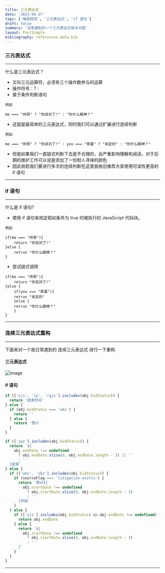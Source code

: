 ```yaml
---
title: 三元表达式
date: '2023-04-27'
tags: ['编程规范', '三元表达式', 'if 语句']
draft: false
summary: '日常遇到的一个三元表达式相关问题'
layout: PostSimple
bibliography: references-data.bib
---
```


### 三元表达式

---

什么是三元表达式？

- 又叫三元运算符，必须有三个操作数参与的运算
- 操作符号：? :
- 属于条件判断语句

```
例如

me === "帅哥" ? "你说对了!" : "你什么眼神？"
```

- 这就是最简单的三元表达式，同时我们可以通过扩展进行连续判断

```
例如

me === "帅哥" ? "你说对了!" : you === "笨蛋" ? "肯定的" : "你什么眼神？"
```

- 但是如果我们一直链式判断下去是不合理的，会严重影响理解和阅读，对于后期的维护工作可以说是添加了一份耐人寻味的颜色
- 因此倘若我们要进行多次的连续判断在这里我依旧推荐大家使用可读性更高的 if 语句

---

### if 语句

---

什么是 if 语句?

- 使用 if 语句来规定假如条件为 true 时被执行的 JavaScript 代码块。

```
例如

if(me === "帅哥"){
    return "你说对了!"
}else {
    retrun "你什么眼神？"
}
```

- 尝试链式调用

```
if(me === "帅哥"){
    return "你说对了!"
}else {
    if(you === "笨蛋"){
    retrun "肯定的"
    }else {
    retrun "你什么眼神？"
    }
}
```

---

### 连续三元表达式重构

---

下面来对一个我日常遇到的 连续三元表达式 进行一下重构

#### 三元表达式

![image](/static/images/ternary-expression.png)

#### if 语句

```js
if (['yjs', 'lp', 'rgjs'].includes(obj.bidStatus)) {
  return '结束时间'
} else {
  if (obj.bidStatus === 'wks') {
    return ''
  } else {
    return '预计'
  }
}

if (['jpz'].includes(obj.bidStatus)) {
  return `${
    obj.endDate !== undefined
      ? obj.endDate.slice(0, obj.endDate.length - 3) || ''
      : ''
  }结束`
} else {
  if (['wks', 'zbz'].includes(obj.bidStatus)) {
    if (sourceFlag === 'litigation-asstts') {
      return `预计${
        obj.startDate !== undefined
          ? obj.startDate.slice(0, obj.endDate.length - 3)
          : ''
      }开始`
    }
  } else {
    if (['yjs'].includes(obj.bidStatus) && obj.endDate !== undefined) {
      return obj.endDate
    } else {
      return `${
        obj.startDate !== undefined
          ? obj.startDate.slice(0, obj.endDate.length - 3)
          : ''
      }`
    }
  }
}
```

---
